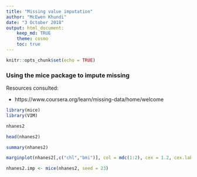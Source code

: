 ```yaml
---
title: "Missing value imputation"
author: "McEwen Khundi"
date: "3 October 2018"
output: html_document:
    keep_md: TRUE
    theme: cosmo
    toc: true
---
```


```r
knitr::opts_chunk$set(echo = TRUE)
```

### Using the mice package to impute missing 
Resources consulted:

* https://www.coursera.org/learn/missing-data/home/welcome

```r
library(mice)
library(VIM)
```

```r
nhanes2

head(nhanes2)

summary(nhanes2)

marginplot(nhanes2[,c("chl","bmi")], col = mdc(1:2), cex = 1.2, cex.lab = 1.2, cex.numbers = 1.3, pch = 19)
```

```r
nhanes2.imp <- mice(nhanes2, seed = 23)


```

